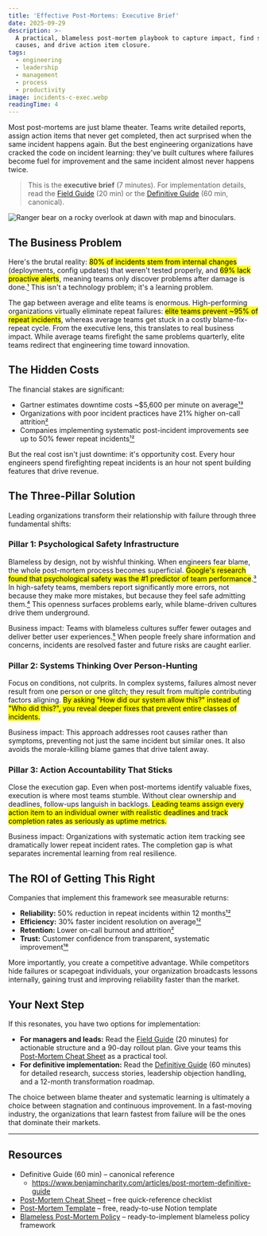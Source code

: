 ```yaml
---
title: 'Effective Post-Mortems: Executive Brief'
date: 2025-09-29
description: >-
  A practical, blameless post-mortem playbook to capture impact, find systemic
  causes, and drive action item closure.
tags:
  - engineering
  - leadership
  - management
  - process
  - productivity
image: incidents-c-exec.webp
readingTime: 4
---
```


Most post-mortems are just blame theater. Teams write detailed reports, assign
action items that never get completed, then act surprised when the same incident
happens again. But the best engineering organizations have cracked the code on
incident learning: they've built cultures where failures become fuel for
improvement and the same incident almost never happens twice.

> This is the **executive brief** (7 minutes). For implementation
> details, read the [Field Guide](/articles/post-mortem-field-guide) (20 min) or
> the [Definitive Guide](/articles/post-mortem-definitive-guide) (60 min,
> canonical).

![Ranger bear on a rocky overlook at dawn with map and binoculars.](incidents-c-exec.webp)

## The Business Problem

Here's the brutal reality: <mark>80% of incidents stem from internal
changes</mark> (deployments, config updates) that weren't tested properly, and
<mark>69% lack proactive alerts</mark>, meaning teams only discover problems
after damage is
done.[¹](/articles/post-mortem-definitive-guide#user-content-fn-1) This isn't a
technology problem; it's a learning problem.

The gap between average and elite teams is enormous. High-performing
organizations virtually eliminate repeat failures: <mark>elite teams prevent
~95% of repeat incidents</mark>, whereas average teams get stuck in a costly
blame-fix-repeat cycle. From the executive lens, this translates to real
business impact. While average teams firefight the same problems quarterly,
elite teams redirect that engineering time toward innovation.

## The Hidden Costs

The financial stakes are significant:

- Gartner estimates downtime costs ~$5,600 per minute on
  average[¹³](/articles/post-mortem-definitive-guide#user-content-fn-13)
- Organizations with poor incident practices have 21% higher on-call
  attrition[²](/articles/post-mortem-definitive-guide#user-content-fn-2)
- Companies implementing systematic post-incident improvements see up to 50%
  fewer repeat
  incidents[¹²](/articles/post-mortem-definitive-guide#user-content-fn-12)

But the real cost isn't just downtime: it's opportunity cost. Every hour
engineers spend firefighting repeat incidents is an hour not spent building
features that drive revenue.

## The Three-Pillar Solution

Leading organizations transform their relationship with failure through three
fundamental shifts:

### Pillar 1: Psychological Safety Infrastructure

Blameless by design, not by wishful thinking. When engineers fear blame, the
whole post-mortem process becomes superficial. <mark>Google's research found
that psychological safety was the #1 predictor of team
performance</mark>.[³](/articles/post-mortem-definitive-guide#user-content-fn-3)
In high-safety teams, members report significantly more errors, not because they
make more mistakes, but because they feel safe admitting
them.[⁴](/articles/post-mortem-definitive-guide#user-content-fn-4) This openness
surfaces problems early, while blame-driven cultures drive them underground.

Business impact: Teams with blameless cultures suffer fewer outages and deliver
better user
experiences.[⁵](/articles/post-mortem-definitive-guide#user-content-fn-5) When
people freely share information and concerns, incidents are resolved faster and
future risks are caught earlier.

### Pillar 2: Systems Thinking Over Person-Hunting

Focus on conditions, not culprits. In complex systems, failures almost never
result from one person or one glitch; they result from multiple contributing
factors aligning. <mark>By asking "How did our system allow this?" instead of
"Who did this?", you reveal deeper fixes that prevent entire classes of
incidents.</mark>

Business impact: This approach addresses root causes rather than symptoms,
preventing not just the same incident but similar ones. It also avoids the
morale-killing blame games that drive talent away.

### Pillar 3: Action Accountability That Sticks

Close the execution gap. Even when post-mortems identify valuable fixes,
execution is where most teams stumble. Without clear ownership and deadlines,
follow-ups languish in backlogs. <mark>Leading teams assign every action item to
an individual owner with realistic deadlines and track completion rates as
seriously as uptime metrics.</mark>

Business impact: Organizations with systematic action item tracking see
dramatically lower repeat incident rates. The completion gap is what separates
incremental learning from real resilience.

## The ROI of Getting This Right

Companies that implement this framework see measurable returns:

- **Reliability:** 50% reduction in repeat incidents within 12
  months[¹²](/articles/post-mortem-definitive-guide#user-content-fn-12)
- **Efficiency:** 30% faster incident resolution on
  average[¹²](/articles/post-mortem-definitive-guide#user-content-fn-12)
- **Retention:** Lower on-call burnout and
  attrition[²](/articles/post-mortem-definitive-guide#user-content-fn-2)
- **Trust:** Customer confidence from transparent, systematic
  improvement[¹⁸](/articles/post-mortem-definitive-guide#user-content-fn-18)

More importantly, you create a competitive advantage. While competitors hide
failures or scapegoat individuals, your organization broadcasts lessons
internally, gaining trust and improving reliability faster than the market.

## Your Next Step

If this resonates, you have two options for implementation:

- **For managers and leads:** Read the
  [Field Guide](/articles/post-mortem-field-guide) (20 minutes) for actionable
  structure and a 90-day rollout plan. Give your teams this
  [Post-Mortem Cheat Sheet](https://benjamincharity.notion.site/Post-Mortem-Cheat-Sheet-27b6edefd08e807ab127d93c09411e63)
  as a practical tool.
- **For definitive implementation:** Read the
  [Definitive Guide](/articles/post-mortem-definitive-guide) (60 minutes) for
  detailed research, success stories, leadership objection handling, and a
  12-month transformation roadmap.

The choice between blame theater and systematic learning is ultimately a choice
between stagnation and continuous improvement. In a fast-moving industry, the
organizations that learn fastest from failure will be the ones that dominate
their markets.

---

## Resources

- Definitive Guide (60 min) – canonical reference
  - https://www.benjamincharity.com/articles/post-mortem-definitive-guide
- [Post-Mortem Cheat Sheet](https://benjamincharity.notion.site/Post-Mortem-Cheat-Sheet-27b6edefd08e807ab127d93c09411e63)
  – free quick-reference checklist
- [Post-Mortem Template](https://benjamincharity.notion.site/Incident-Postmortem-Template-Blameless-26e6edefd08e80c6829bfffe0e2293fe)
  – free, ready-to-use Notion template
- [Blameless Post-Mortem Policy](https://benjamincharity.notion.site/Blameless-Post-Mortem-Policy-26e6edefd08e80dbbcffce0093471840)
  – ready-to-implement blameless policy framework
